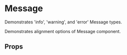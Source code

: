 

<Meta of={MessageStories} />

# Message

Demonstrates 'info', 'warning', and 'error' Message types.

<Preview>
  <Story of={MessageStories.MessageTypes} />
</Preview>

Demonstrates alignment options of Message component.

<Preview>
  <Story of={MessageStories.VariedAlignment} />
</Preview>

## Props

<ArgsTable of={Message} />
